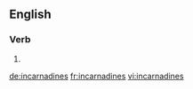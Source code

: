 ==English==

===Verb===
{{head|en}}

# {{en-third-person singular of|incarnadine}}

[[de:incarnadines]]
[[fr:incarnadines]]
[[vi:incarnadines]]